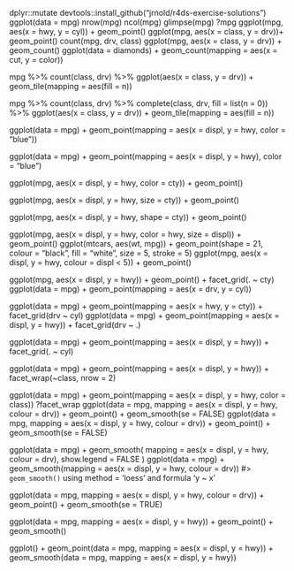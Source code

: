 dplyr::mutate
devtools::install_github("jrnold/r4ds-exercise-solutions")
ggplot(data = mpg)
nrow(mpg)
ncol(mpg)
glimpse(mpg)
?mpg
ggplot(mpg, aes(x = hwy, y = cyl)) +
  geom_point()
ggplot(mpg, aes(x = class, y = drv))+
  geom_point()
count(mpg, drv, class)
ggplot(mpg, aes(x = class, y = drv)) +
  geom_count()
ggplot(data = diamonds) +
  geom_count(mapping = aes(x = cut, y = color))

mpg %>%
  count(class, drv) %>%
  ggplot(aes(x = class, y = drv)) +
    geom_tile(mapping = aes(fill = n))

mpg %>%
  count(class, drv) %>%
  complete(class, drv, fill = list(n = 0)) %>%
  ggplot(aes(x = class, y = drv)) +
    geom_tile(mapping = aes(fill = n))
    
ggplot(data = mpg) +
  geom_point(mapping = aes(x = displ, y = hwy, color = "blue"))    

ggplot(data = mpg) +
  geom_point(mapping = aes(x = displ, y = hwy), color = "blue")

ggplot(mpg, aes(x = displ, y = hwy, color = cty)) +
  geom_point()  

ggplot(mpg, aes(x = displ, y = hwy, size = cty)) +
  geom_point()

ggplot(mpg, aes(x = displ, y = hwy, shape = cty)) +
  geom_point()

ggplot(mpg, aes(x = displ, y = hwy, color = hwy, size = displ)) +
  geom_point()
ggplot(mtcars, aes(wt, mpg)) +
  geom_point(shape = 21, colour = "black", fill = "white", size = 5, stroke = 5)
ggplot(mpg, aes(x = displ, y = hwy, colour = displ < 5)) +
  geom_point()

ggplot(mpg, aes(x = displ, y = hwy)) +
  geom_point() +
  facet_grid(. ~ cty)
ggplot(data = mpg) +
  geom_point(mapping = aes(x = drv, y = cyl))

ggplot(data = mpg) +
  geom_point(mapping = aes(x = hwy, y = cty)) +
  facet_grid(drv ~ cyl)
ggplot(data = mpg) +
  geom_point(mapping = aes(x = displ, y = hwy)) +
  facet_grid(drv ~ .)

ggplot(data = mpg) +
  geom_point(mapping = aes(x = displ, y = hwy)) +
  facet_grid(. ~ cyl)

ggplot(data = mpg) +
  geom_point(mapping = aes(x = displ, y = hwy)) +
  facet_wrap(~class, nrow = 2)

ggplot(data = mpg) +
  geom_point(mapping = aes(x = displ, y = hwy, color = class))
?facet_wrap
ggplot(data = mpg, mapping = aes(x = displ, y = hwy, colour = drv)) +
  geom_point() +
  geom_smooth(se = FALSE)
ggplot(data = mpg, mapping = aes(x = displ, y = hwy, colour = drv)) +
  geom_point() +
  geom_smooth(se = FALSE)

ggplot(data = mpg) +
  geom_smooth(
    mapping = aes(x = displ, y = hwy, colour = drv),
    show.legend = FALSE
  )
ggplot(data = mpg) +
  geom_smooth(mapping = aes(x = displ, y = hwy, colour = drv))
#> `geom_smooth()` using method = 'loess' and formula 'y ~ x'

ggplot(data = mpg, mapping = aes(x = displ, y = hwy, colour = drv)) +
  geom_point() +
  geom_smooth(se = TRUE)

ggplot(data = mpg, mapping = aes(x = displ, y = hwy)) +
  geom_point() +
  geom_smooth()

ggplot() +
  geom_point(data = mpg, mapping = aes(x = displ, y = hwy)) +
  geom_smooth(data = mpg, mapping = aes(x = displ, y = hwy))













